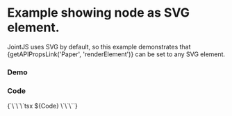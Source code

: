 

<Meta of={Stories} />

# Example showing node as SVG element.
JointJS uses SVG by default, so this example demonstrates that {getAPIPropsLink('Paper', 'renderElement')} can be set to any SVG element.






### Demo
<Canvas of={Stories.Default} />

### Code

<Markdown>
{`\`\`\`tsx
${Code}
\`\`\``}
</Markdown>









